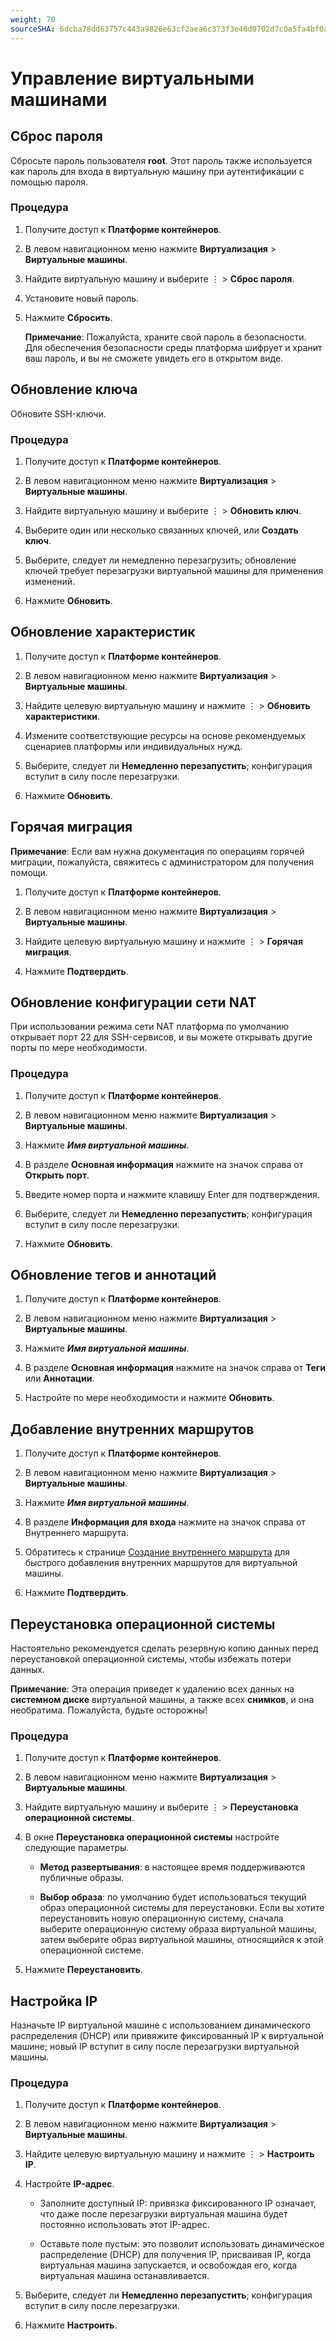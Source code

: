 ```yaml
---
weight: 70
sourceSHA: 6dcba78dd63757c443a9826e63cf2aea6c373f3e46d0702d7c0a5fa4bf0abf37
---
```


# Управление виртуальными машинами

## Сброс пароля

Сбросьте пароль пользователя **root**. Этот пароль также используется как пароль для входа в виртуальную машину при аутентификации с помощью пароля.

### Процедура

1. Получите доступ к **Платформе контейнеров**.

2. В левом навигационном меню нажмите **Виртуализация** > **Виртуальные машины**.

3. Найдите виртуальную машину и выберите ⋮ > **Сброс пароля**.

4. Установите новый пароль.

5. Нажмите **Сбросить**.

   **Примечание**: Пожалуйста, храните свой пароль в безопасности. Для обеспечения безопасности среды платформа шифрует и хранит ваш пароль, и вы не сможете увидеть его в открытом виде.

## Обновление ключа

Обновите SSH-ключи.

### Процедура

1. Получите доступ к **Платформе контейнеров**.

2. В левом навигационном меню нажмите **Виртуализация** > **Виртуальные машины**.

3. Найдите виртуальную машину и выберите ⋮ > **Обновить ключ**.

4. Выберите один или несколько связанных ключей, или **Создать ключ**.

5. Выберите, следует ли немедленно перезагрузить; обновление ключей требует перезагрузки виртуальной машины для применения изменений.

6. Нажмите **Обновить**.

## Обновление характеристик

1. Получите доступ к **Платформе контейнеров**.

2. В левом навигационном меню нажмите **Виртуализация** > **Виртуальные машины**.

3. Найдите целевую виртуальную машину и нажмите ⋮ > **Обновить характеристики**.

4. Измените соответствующие ресурсы на основе рекомендуемых сценариев платформы или индивидуальных нужд.

5. Выберите, следует ли **Немедленно перезапустить**; конфигурация вступит в силу после перезагрузки.

6. Нажмите **Обновить**.

## Горячая миграция

**Примечание**: Если вам нужна документация по операциям горячей миграции, пожалуйста, свяжитесь с администратором для получения помощи.

1. Получите доступ к **Платформе контейнеров**.

2. В левом навигационном меню нажмите **Виртуализация** > **Виртуальные машины**.

3. Найдите целевую виртуальную машину и нажмите ⋮ > **Горячая миграция**.

4. Нажмите **Подтвердить**.

## Обновление конфигурации сети NAT

При использовании режима сети NAT платформа по умолчанию открывает порт 22 для SSH-сервисов, и вы можете открывать другие порты по мере необходимости.

### Процедура

1. Получите доступ к **Платформе контейнеров**.

2. В левом навигационном меню нажмите **Виртуализация** > **Виртуальные машины**.

3. Нажмите ***Имя виртуальной машины***.

4. В разделе **Основная информация** нажмите на значок справа от **Открыть порт**.

5. Введите номер порта и нажмите клавишу Enter для подтверждения.

6. Выберите, следует ли **Немедленно перезапустить**; конфигурация вступит в силу после перезагрузки.

7. Нажмите **Обновить**.

## Обновление тегов и аннотаций

1. Получите доступ к **Платформе контейнеров**.

2. В левом навигационном меню нажмите **Виртуализация** > **Виртуальные машины**.

3. Нажмите ***Имя виртуальной машины***.

4. В разделе **Основная информация** нажмите на значок справа от **Теги** или **Аннотации**.

5. Настройте по мере необходимости и нажмите **Обновить**.

## Добавление внутренних маршрутов

1. Получите доступ к **Платформе контейнеров**.

2. В левом навигационном меню нажмите **Виртуализация** > **Виртуальные машины**.

3. Нажмите ***Имя виртуальной машины***.

4. В разделе **Информация для входа** нажмите на значок справа от Внутреннего маршрута.

5. Обратитесь к странице [Создание внутреннего маршрута](/developer/building_application/functions/operation_after_creating/network_communications/service/create_service.mdx) для быстрого добавления внутренних маршрутов для виртуальной машины.

6. Нажмите **Подтвердить**.

## Переустановка операционной системы

Настоятельно рекомендуется сделать резервную копию данных перед переустановкой операционной системы, чтобы избежать потери данных.

**Примечание**: Эта операция приведет к удалению всех данных на **системном диске** виртуальной машины, а также всех **снимков**, и она необратима. Пожалуйста, будьте осторожны!

### Процедура

1. Получите доступ к **Платформе контейнеров**.

2. В левом навигационном меню нажмите **Виртуализация** > **Виртуальные машины**.

3. Найдите виртуальную машину и выберите ⋮ > **Переустановка операционной системы**.

4. В окне **Переустановка операционной системы** настройте следующие параметры.

   - **Метод развертывания**: в настоящее время поддерживаются публичные образы.

   - **Выбор образа**: по умолчанию будет использоваться текущий образ операционной системы для переустановки. Если вы хотите переустановить новую операционную систему, сначала выберите операционную систему образа виртуальной машины, затем выберите образ виртуальной машины, относящийся к этой операционной системе.

5. Нажмите **Переустановить**.

## Настройка IP

Назначьте IP виртуальной машине с использованием динамического распределения (DHCP) или привяжите фиксированный IP к виртуальной машине; новый IP вступит в силу после перезагрузки виртуальной машины.

### Процедура

1. Получите доступ к **Платформе контейнеров**.

2. В левом навигационном меню нажмите **Виртуализация** > **Виртуальные машины**.

3. Найдите целевую виртуальную машину и нажмите ⋮ > **Настроить IP**.

4. Настройте **IP-адрес**.

   - Заполните доступный IP: привязка фиксированного IP означает, что даже после перезагрузки виртуальная машина будет постоянно использовать этот IP-адрес.

   - Оставьте поле пустым: это позволит использовать динамическое распределение (DHCP) для получения IP, присваивая IP, когда виртуальная машина запускается, и освобождая его, когда виртуальная машина останавливается.

5. Выберите, следует ли **Немедленно перезапустить**; конфигурация вступит в силу после перезагрузки.

6. Нажмите **Настроить**.
